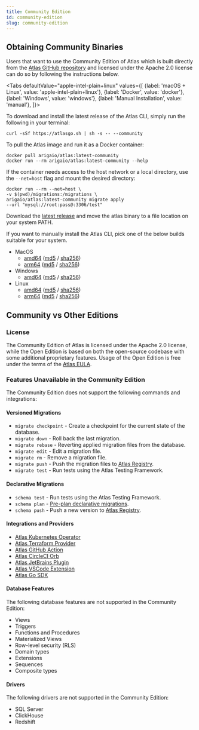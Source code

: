 ```yaml
---
title: Community Edition
id: community-edition
slug: community-edition
---
```


## Obtaining Community Binaries

Users that want to use the Community Edition of Atlas which is built directly from the
[Atlas GitHub repository](https://github.com/ariga/atlas) and licensed under the Apache 2.0 license can do so by following the instructions below.

<Tabs
    defaultValue="apple-intel-plain+linux"
    values={[
        {label: 'macOS + Linux', value: 'apple-intel-plain+linux'},
        {label: 'Docker', value: 'docker'},
        {label: 'Windows', value: 'windows'},
        {label: 'Manual Installation', value: 'manual'},
    ]}>
<TabItem value="apple-intel-plain+linux">

To download and install the latest release of the Atlas CLI, simply run the following in your terminal:

```shell
curl -sSf https://atlasgo.sh | sh -s -- --community
```

</TabItem>
<TabItem value="docker">

To pull the Atlas image and run it as a Docker container:

```shell
docker pull arigaio/atlas:latest-community
docker run --rm arigaio/atlas:latest-community --help
```

If the container needs access to the host network or a local directory, use the `--net=host` flag and mount the desired
directory:

```shell
docker run --rm --net=host \
-v $(pwd)/migrations:/migrations \
arigaio/atlas:latest-community migrate apply
--url "mysql://root:pass@:3306/test"
```

</TabItem>
<TabItem value="windows">

Download the [latest release](https://release.ariga.io/atlas/atlas-community-windows-amd64-latest.exe) and
move the atlas binary to a file location on your system PATH.

</TabItem>
<TabItem value="manual">

If you want to manually install the Atlas CLI, pick one of the below builds suitable for your system.

* MacOS
  * [amd64](https://release.ariga.io/atlas/atlas-community-darwin-amd64-latest) ([md5](https://release.ariga.io/atlas/atlas-community-darwin-amd64-latest.md5) / [sha256](https://release.ariga.io/atlas/atlas-community-darwin-amd64-latest.sha256))
  * [arm64](https://release.ariga.io/atlas/atlas-community-darwin-arm64-latest) ([md5](https://release.ariga.io/atlas/atlas-community-darwin-arm64-latest.md5) / [sha256](https://release.ariga.io/atlas/atlas-community-darwin-arm64-latest.sha256))
* Windows
  * [amd64](https://release.ariga.io/atlas/atlas-community-windows-amd64-latest.exe) ([md5](https://release.ariga.io/atlas/atlas-community-windows-amd64-latest.exe.md5) / [sha256](https://release.ariga.io/atlas/atlas-community-windows-amd64-latest.exe.sha256))
* Linux
  * [amd64](https://release.ariga.io/atlas/atlas-community-linux-amd64-latest) ([md5](https://release.ariga.io/atlas/atlas-community-linux-amd64-latest.md5) / [sha256](https://release.ariga.io/atlas/atlas-community-linux-amd64-latest.sha256))
  * [arm64](https://release.ariga.io/atlas/atlas-community-linux-arm64-latest) ([md5](https://release.ariga.io/atlas/atlas-community-linux-arm64-latest.md5) / [sha256](https://release.ariga.io/atlas/atlas-community-linux-arm64-latest.sha256))

</TabItem>
</Tabs>

## Community vs Other Editions

### License

The Community Edition of Atlas is licensed under the Apache 2.0 license, while the Open Edition is based on both the
open-source codebase with some additional proprietary features.  Usage of the Open Edition is free under the terms of the
[Atlas EULA](https://ariga.io/legal/atlas/eula).

### Features Unavailable in the Community Edition

The Community Edition does not support the following commands and integrations:

#### Versioned Migrations

- `migrate checkpoint` - Create a checkpoint for the current state of the database.
- `migrate down` - Roll back the last migration.
- `migrate rebase` - Reverting applied migration files from the database.
- `migrate edit` - Edit a migration file.
- `migrate rm` - Remove a migration file.
- `migrate push` - Push the migration files to [Atlas Registry](/cloud/features/registry).
- `migrate test` - Run tests using the Atlas Testing Framework.

#### Declarative Migrations

- `schema test` - Run tests using the Atlas Testing Framework.
- `schema plan` - [Pre-plan declarative migrations](/declarative/plan).
- `schema push` - Push a new version to [Atlas Registry](/cloud/features/registry).

#### Integrations and Providers

- [Atlas Kubernetes Operator](https://github.com/ariga/atlas-operator)
- [Atlas Terraform Provider](https://github.com/ariga/terraform-provider-atlas)
- [Atlas GitHub Action](https://github.com/ariga/atlas-action)
- [Atlas CircleCI Orb](https://github.com/ariga/atlas-orb)
- [Atlas JetBrains Plugin](https://plugins.jetbrains.com/plugin/22307-atlas-hcl)
- [Atlas VSCode Extension](https://marketplace.visualstudio.com/items?itemName=Ariga.atlas-hcl)
- [Atlas Go SDK](https://github.com/ariga/atlas-go-sdk)

#### Database Features

The following database features are not supported in the Community Edition:

- Views
- Triggers
- Functions and Procedures
- Materialized Views
- Row-level security (RLS)
- Domain types
- Extensions
- Sequences
- Composite types

#### Drivers

The following drivers are not supported in the Community Edition:

- SQL Server
- ClickHouse
- Redshift